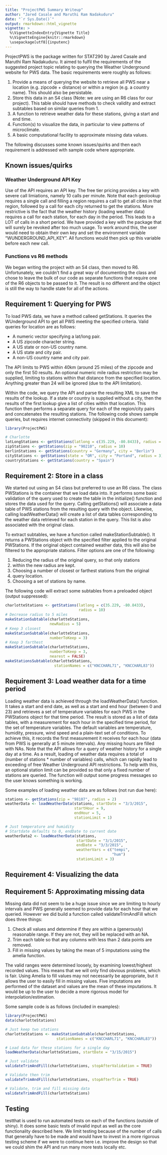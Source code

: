 ```yaml
---
title: "ProjectPWS Summary Writeup"
author: "Jared Casale and Maruthi Ram Nadakuduru"
date: "`r Sys.Date()`"
output: rmarkdown::html_vignette
vignette: >
  %\VignetteIndexEntry{Vignette Title}
  %\VignetteEngine{knitr::rmarkdown}
  \usepackage[utf8]{inputenc}
---
```


ProjectPWS is the package written for STAT290 by Jared Casale and Maruthi Ram Nadakuduru. It aimed to fulfil the requirements of the suggested project topic relating to querying the Weather Underground website for PWS data. The basic requirements were roughly as follows:

1. Provide a means of querying the website to retrieve all PWS near a location (e.g. zipcode + distance) or within a region (e.g. a country name). This should also be persistable.
2. Store this data in an S4 class (Note: we are using an R6 class for our project). This table should have methods to check validity and extract subtables based on similar queries from 1.
3. A function to retrieve weather data for these stations, giving a start and end time.
4. Function(s) to visualize the data, in particular to view patterns of microclimate.
5. A basic computational facility to approximate missing data values.

The following discusses some known issues/quirks and then each requirement is addressed with sample code where appropriate.

## Known issues/quirks
### Weather Underground API Key
Use of the API requires an API key. The free tier pricing provides a key with severe call limiations, namely 10 calls per minute. Note that each geolookup requires a single call and filling a region requires a call to get all cities in that region, followed by a call for each city returned to get the stations. More restrictive is the fact that the weather history (loading weather data) requires a call for each station, for each day in the period. This leads to a LOT of calls in a short period. We have provided a key with the package that will surely be revoked after too much usage. To work around this, the user would need to obtain their own key and set the environment variable "WUNDERGROUND_API_KEY". All functions would then pick up this variable before each new call.


### Functions vs R6 methods
We began writing the project with an S4 class, then moved to R6. Unfortunately, we couldn't find a great way of documenting the class and chose to leave the bulk of our code as separate functions that require one of the R6 objects to be passed to it. The result is no different and the object is still the way to handle state for all of the actions.

## Requirement 1: Querying for PWS

To load PWS data, we have a method calleed getStations. It queries the WUnderground API to get all PWS meeting the specified criteria. Valid queries for location are as follows:

* A numeric vector specifying a lat/long pair.
* A US zipcode character string.
* A US state or non-US country name.
* A US state and city pair.
* A non-US country name and city pair.

The API limits to PWS within 40km (around 25 miles) of the zipcode and only the first 50 results. An optional numeric mile radius restriction may be supplied, limiting to stations within that distance from the specified location. Anything greater than 24 will be ignored (due to the API limitation).

Within the code, we query the API and parse the resulting XML to save the results of the lookup. If a state or country is supplied without a city, then the results of the first lookup give a list of cities within that location. This function then performs a separate query for each of the region/city pairs and concatenates the resulting stations. The following code shows sample queries, but requires internet connectivity (skipped in this document):

```r
library(ProjectPWS)

# Charlotte
latLongStations <- getStations(latlong = c(35.229, -80.8433), radius = 2)
zipStations <- getStations(zip = "90210", radius = 10)
berlinStations <- getStations(country = "Germany", city = "Berlin")
cityStations <- getStations(state = "OR", city = "Portand", radius = 3)
countryStations <- getStations(country = "Spain")
```

## Requirement 2: Store in a class
We started out using an S4 class but preferred to use an R6 class. The class PWStations is the container that we load data into. It performs some basic validation of the query used to create the table in the initialize() function and stores the data used for the query. Calling getStations() will associate a data table of PWS stations from the resulting query with the object. Likewise, calling loadWeatherData() will create a list of data tables corresponding to the weather data retrieved for each station in the query. This list is also associated with the original class.

To extract subtables, we have a function called makeStationSubtable(). It returns a PWStations object with the specified filter applied to the original PWStations. If the original object contained weather data, this will also be filtered to the appropriate stations. Filter options are one of the following:

1. Reducing the radius of the original query, so that only stations
2. within the new radius are kept.
3. Choosing a number of closest or farthest stations from the original
4. query location.
5. Choosing a set of stations by name.

The following code will extract some subtables from a preloaded object (output suppressed):

```r
charlotteStations <- getStations(latlong = c(35.229, -80.8433), 
                                 radius = 10)
# Decrease radius to 5 miles
makeStationSubtable(charlotteStations, 
                    newRadius = 5)
# Keep 3 closest
makeStationSubtable(charlotteStations, 
                    numberToKeep = 3) 
# Keep 3 farthest
makeStationSubtable(charlotteStations, 
                    numberToKeep = 3, 
                    nearest = FALSE)
makeStationsSubtable(charlotteStations,
                      stationNames = c("KNCCHARL71", "KNCCHARL83"))
```

## Requirement 3: Load weather data for a time period
Loading weather data is achieved through the loadWeatherData() function. It takes a start and end date, as well as a start and end hour (between 0 and 23) and retrieves a set of temperature variables for each PWS in the PWStations object for that time period. The result is stored as a list of data tables, with a measurement for each hour in the specified time period, for the set of temperature variables. The default variables are temperature, humidity, pressure, wind speed and a plain-text set of conditions. To achieve this, it records the first measurement it receives for each hour (data from PWS is generally at 5 minute intervals). Any missing hours are filled with NAs. Note that the API allows for a query of weather history for a single day at a time. As a result, loading of weather data requires a total of (number of stations * number of variables) calls, which can rapidly lead to exceeding of free Weather Underground API restrictions. To help with this, an optional station limit can be provided so that only a fixed number of stations are queried. The function will output some progress messages so the user knows something is working.

Some examples of loading weather data are as follows (not run due here):

```r
stations <- getStations(zip = "98107", radius = 2)
weatherData <- loadWeatherData(stations, startDate = "3/3/2015",
                               startHour = 9,
                               endHour = 5,
                               stationLimit = 1)

# Just temperature and humidity
# Startdate defaults to 0, endDate to current date
weatherData2 <- loadWeatherData(stations, 
                                startDate = "3/1/2015",
                                endDate = "3/3/2015", 
                                weatherVars = c("tempi",
                                                "hum")
                                stationLimit = 3)
```

## Requirement 4: Visualizing the data

## Requirement 5: Approximating missing data
Missing data did not seem to be a huge issue since we are limiting to hourly intervals and PWS generally seemed to provide data for each hour that we queried. However we did build a function called validateTrimAndFill which does three things:

1. Check all values and determine if they are within a (generously) reasonable range. If they are not, they will be replaced with an NA.
2. Trim each table so that any columns with less than 2 data points are removed.
3. Fill in missing values by taking the mean of 5 imputations using the amelia function.

The valid ranges were determined loosely, by examining lowest/highest recorded values. This means that we will only find obvious problems, which is fair. Using Amelia to fill values may not necessarily be appropriate, but it allows the user to easily fill in missing values. Five imputations are performed of the dataset and values are the mean of these imputations. It would be up to the user to decide a more rigorous model for interpolation/estimation.

Some sample code is as follows (included in examples):

```r
library(ProjectPWS)
data(charlotteStations)

# Just keep two stations
charlotteStations <- makeStationSubtable(charlotteStations,
                       stationNames = c("KNCCHARL71", "KNCCHARL83"))

# Load data for these stations for a single day
loadWeatherData(charlotteStations, startDate = "3/15/2015")

# Just validate
validateTrimAndFill(charlotteStations, stopAfterValidation = TRUE)

# Validate then trim
validateTrimAndFill(charlotteStations, stopAfterTrim = TRUE)

# Validate, trim and fill missing data
validateTrimAndFill(charlotteStations)
```

## Testing
testthat is used to run automated tests on each of the functions (outside of shiny). It does some basic tests of invalid input as well as the core functionality described here. We limit testing because of the number of calls that generally have to be made and would have to invest in a more rigorous testing scheme if we were to continue here i.e. improve the design so that we could shim the API and run many more tests locally etc.

